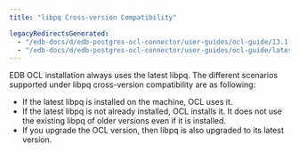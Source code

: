 ```yaml
---
title: "libpq Cross-version Compatibility"

legacyRedirectsGenerated:
  - "/edb-docs/d/edb-postgres-ocl-connector/user-guides/ocl-guide/13.1.4.2/libpq_compatibility.html"
  - "/edb-docs/d/edb-postgres-ocl-connector/user-guides/ocl-guide/latest/libpq_compatibility.html"
---
```


<div id="libpq_compatibility" class="registered_link"></div>

EDB OCL installation always uses the latest libpq. The different scenarios supported under libpq cross-version compatibility are as following:

-   If the latest libpq is installed on the machine, OCL uses it.
-   If the latest libpq is not already installed, OCL installs it. It does not use the existing libpq of older versions even if it is installed.
-   If you upgrade the OCL version, then libpq is also upgraded to its latest version.
